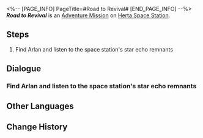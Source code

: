 <%-- [PAGE_INFO]
PageTitle=#Road to Revival#
[END_PAGE_INFO] --%>
{{Stub|Dialogue.}}
{{Mission Infobox
|id            = 2000100
|title         = 
|image         = <!--Mission Road to Revival.png-->
|type          = Adventure
|event_name    = 
|chapter       = 
|requirements  = [[Trailblaze Mission]] ''[[The Voyage Continues]]'' completed
|summary       = The space station was invaded by the Legion, and all hands are on deck for the aftermath of the disaster. Wen Shiqi from the Department of Implement Arts, entrusted by the IPC, asks for your assistance in assessing the station's asset losses.
|characters    = Arlan; Trailblazer
|startLocation = [[Herta Space Station]] - [[Master Control Zone]]
|world         = Herta Space Station
|area          = Master Control Zone
|prev          = 
|next          = 
|rewards       = Credit*648
}}
'''''Road to Revival''''' is an [[Adventure Mission]] on [[Herta Space Station]].

==Steps==
# Find Arlan and listen to the space station's star echo remnants

<!--
==Gameplay Notes==

--><!--
==Trial Character==

-->
==Dialogue==
{{Stub Dialogue}}
===Find Arlan and listen to the space station's star echo remnants===
{{Mission Description|type=adventure|location=Master Control Zone|The Legion's campaign has come to a temporary end. Traveling amongst the vast sea of stars, the star echo remnants from Herta Space Station are heard once again &mdash; with the combined strength of Asta and all the researchers, the peerless space station seems to be expanding and recruiting for an operation known as Project Revival.<br />Arlan believes that you are the most suitable candidate for this.}}
{{Dialogue Start}}
:{{tx}}
{{Dialogue End}}

==Other Languages==
{{Other Languages
|en   = Road to Revival
|zhs  = 复兴之路
|zht  = 復興之路
|ja   = 復興の路
|ko   = 부흥의 길
|es   = El camino del renacimiento
|fr   = La route vers la renaissance
|ru   = Дорога возрождения
|th   = เส้นทางแห่งความรุ่งเรือง
|vi   = Con Đường Phục Hưng
|de   = Weg zur Wiederbelebung
|id   = Jalan Kebangkitan
|pt   = Estrada para o Renascimento
}}

==Change History==
{{Change History|1.0}}
